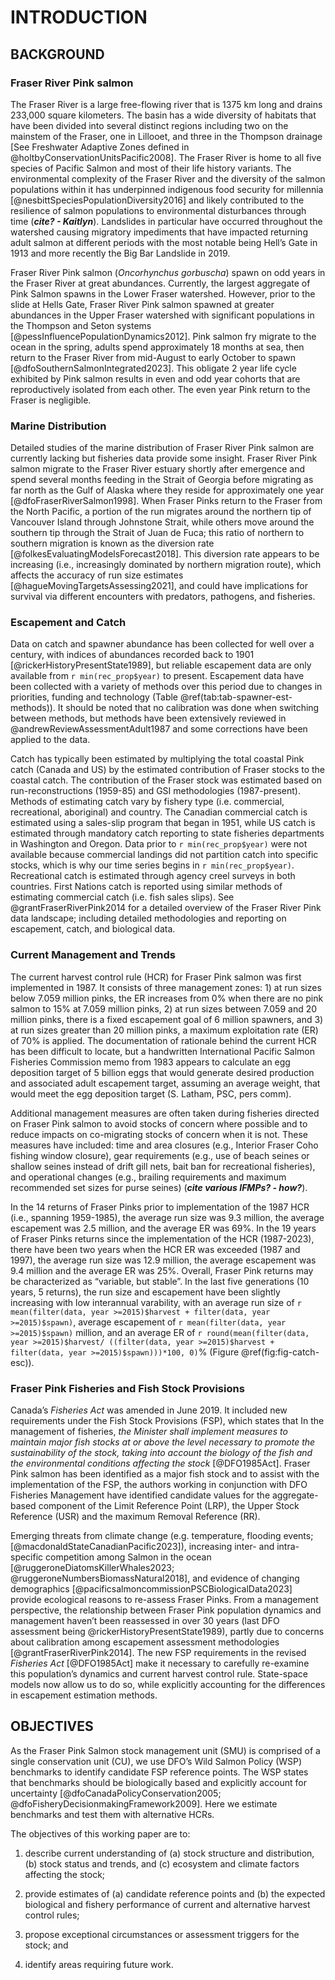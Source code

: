 # INTRODUCTION 

## BACKGROUND  

### Fraser River Pink salmon  

The Fraser River is a large free-flowing river that is 1375 km long and drains 233,000 square kilometers. 
The basin has a wide diversity of habitats that have been divided into several distinct regions including two on the mainstem of the Fraser, one in Lillooet, and three in the Thompson drainage [See Freshwater Adaptive Zones defined in @holtbyConservationUnitsPacific2008]. 
The Fraser River is home to all five species of Pacific Salmon and most of their life history variants. The environmental complexity of the Fraser River and the diversity of the salmon populations within it has underpinned indigenous food security for millennia [@nesbittSpeciesPopulationDiversity2016] and likely contributed to the resilience of salmon populations to environmental disturbances through time (***cite? - Kaitlyn***). Landslides in particular have occurred throughout the watershed causing migratory impediments that have impacted returning adult salmon at different periods with the most notable being Hell’s Gate in 1913 and more recently the Big Bar Landslide in 2019. 


Fraser River Pink salmon (*Oncorhynchus gorbuscha*) spawn on odd years in the Fraser River at great abundances. 
Currently, the largest aggregate of Pink Salmon spawns in the Lower Fraser watershed.
However, prior to the slide at Hells Gate, Fraser River Pink salmon spawned at greater abundances in the Upper Fraser watershed with significant populations in the Thompson and Seton systems [@pessInfluencePopulationDynamics2012]. 
Pink salmon fry migrate to the ocean in the spring, adults spend approximately 18 months at sea, then return to the Fraser River from mid-August to early October to spawn [@dfoSouthernSalmonIntegrated2023]. 
This obligate 2 year life cycle exhibited by Pink salmon results in even and odd year cohorts that are reproductively isolated from each other. The even year Pink return to the Fraser is negligible.    


### Marine Distribution  

Detailed studies of the marine distribution of Fraser River Pink salmon are currently lacking but fisheries data provide some insight. 
Fraser River Pink salmon migrate to the Fraser River estuary shortly after emergence and spend several months feeding in the Strait of Georgia before migrating as far north as the Gulf of Alaska where they reside for approximately one year [@dfoFraserRiverSalmon1998]. 
When Fraser Pinks return to the Fraser from the North Pacific, a portion of the run migrates around the northern tip of Vancouver Island through Johnstone Strait, while others move around the southern tip through the Strait of Juan de Fuca; this ratio of northern to southern migration is known as the diversion rate [@folkesEvaluatingModelsForecast2018]. 
This diversion rate appears to be increasing (i.e., increasingly dominated by northern migration route), which affects the accuracy of run size estimates [@hagueMovingTargetsAssessing2021], and could have implications for survival via different encounters with predators, pathogens, and fisheries.  


### Escapement and Catch  

Data on catch and spawner abundance has been collected for well over a century, with indices of abundances recorded back to 1901 [@rickerHistoryPresentState1989], but reliable escapement data are only available from `r min(rec_prop$year)` to present. 
Escapement data have been collected with a variety of methods over this period due to changes in priorities, funding and technology (Table \@ref(tab:tab-spawner-est-methods)). 
It should be noted that no calibration was done when switching between methods, but methods have been extensively reviewed in @andrewReviewAssessmentAdult1987 and some corrections have been applied to the data.  

Catch has typically been estimated by multiplying the total coastal Pink catch (Canada and US) by the estimated contribution of Fraser stocks to the coastal catch. 
The contribution of the Fraser stock was estimated based on run-reconstructions (1959-85) and GSI methodologies (1987-present). 
Methods of estimating catch vary by fishery type (i.e. commercial, recreational, aboriginal) and country.
The Canadian commercial catch is estimated using a sales-slip program that began in 1951, while US catch is estimated through mandatory catch reporting to state fisheries departments in Washington and Oregon.
Data prior to `r min(rec_prop$year)` were not available because commercial landings did not partition catch into specific stocks, which is why our time series begins in `r min(rec_prop$year)`.
Recreational catch is estimated through agency creel surveys in both countries.
First Nations catch is reported using similar methods of estimating commercial catch (i.e. fish sales slips). 
See @grantFraserRiverPink2014 for a detailed overview of the Fraser River Pink data landscape; including detailed methodologies and reporting on escapement, catch, and biological data.  

### Current Management and Trends  

The current harvest control rule (HCR) for Fraser Pink salmon was first implemented in 1987. 
It consists of three management zones: 1) at run sizes below 7.059 million pinks, the ER increases from 0% when there are no pink salmon to 15% at 7.059 million pinks, 2) at run sizes between 7.059 and 20 million pinks, there is a fixed escapement goal of 6 million spawners, and 3) at run sizes greater than 20 million pinks, a maximum exploitation rate (ER) of 70% is applied. 
The documentation of rationale behind the current HCR has been difficult to locate, but a handwritten International Pacific Salmon Fisheries Commission memo from 1983 appears to calculate an egg deposition target of 5 billion eggs that would generate desired production and associated adult escapement target, assuming an average weight, that would meet the egg deposition target (S. Latham, PSC, pers comm).  

Additional management measures are often taken during fisheries directed on Fraser Pink salmon to avoid stocks of concern where possible and to reduce impacts on co-migrating stocks of concern when it is not.
These measures have included: time and area closures (e.g., Interior Fraser Coho fishing window closure), gear requirements (e.g., use of beach seines or shallow seines instead of drift gill nets, bait ban for recreational fisheries), and operational changes (e.g., brailing requirements and maximum recommended set sizes for purse seines) (***cite various IFMPs? - how?***). 

In the 14 returns of Fraser Pinks prior to implementation of the 1987 HCR (i.e., spanning 1959-1985), the average run size was 9.3 million, the average escapement was 2.5 million, and the average ER was 69%. 
In the 19 years of Fraser Pinks returns since the implementation of the HCR (1987-2023), there have been two years when the HCR ER was exceeded (1987 and 1997), the average run size was 12.9 million, the average escapement was 9.4 million and the average ER was 25%. 
Overall, Fraser Pink returns may be characterized as “variable, but stable”. 
In the last five generations (10 years, 5 returns), the run size and escapement have been slightly increasing with low interannual varability, with an average run size of `r mean(filter(data, year >=2015)$harvest + filter(data, year >=2015)$spawn)`, average escapement of `r mean(filter(data, year >=2015)$spawn)` million, and an average ER of `r round(mean(filter(data, year >=2015)$harvest/ ((filter(data, year >=2015)$harvest + filter(data, year >=2015)$spawn)))*100, 0)`% (Figure \@ref(fig:fig-catch-esc)).  

### Fraser Pink Fisheries and Fish Stock Provisions  

Canada’s *Fisheries Act* was amended in June 2019. 
It included new requirements under the  Fish Stock Provisions (FSP), which states that In the management of fisheries, *the Minister shall implement measures to maintain major fish stocks at or above the level necessary to promote the sustainability of the stock, taking into account the biology of the fish and the environmental conditions affecting the stock* [@DFO1985Act]. 
Fraser Pink salmon has been identified as a major fish stock and to assist with the implementation of the FSP, the authors working in conjunction with DFO Fisheries Management have identified candidate values for the aggregate-based component of the Limit Reference Point (LRP), the Upper Stock Reference (USR) and the maximum Removal Reference (RR). 

Emerging threats from climate change (e.g. temperature, flooding events; [@macdonaldStateCanadianPacific2023]), increasing inter- and intra-specific competition among Salmon in the ocean [@ruggeroneDiatomsKillerWhales2023; @ruggeroneNumbersBiomassNatural2018], and evidence of changing demographics [@pacificsalmoncommissionPSCBiologicalData2023] provide ecological reasons to re-assess Fraser Pinks. 
From a management perspective, the relationship between Fraser Pink population dynamics and management haven't been reassessed  in over 30 years (last DFO assessment being @rickerHistoryPresentState1989), partly due to concerns about calibration among escapement assessment methodologies [@grantFraserRiverPink2014]. 
The new FSP requirements in the revised *Fisheries Act* [@DFO1985Act] make it necessary to carefully re-examine this population's dynamics and current harvest control rule. 
State-space models now allow us to do so, while explicitly accounting for the differences in escapement estimation methods.  


## OBJECTIVES  

As the Fraser Pink Salmon stock management unit (SMU) is comprised of a single conservation unit (CU), we use DFO’s Wild Salmon Policy (WSP) benchmarks to identify candidate FSP reference points. 
The WSP states that benchmarks should be biologically based and explicitly account for uncertainty [@dfoCanadaPolicyConservation2005; @dfoFisheryDecisionmakingFramework2009]. 
Here we estimate benchmarks and test them with alternative HCRs.  

The objectives of this working paper are to:  

1. describe current understanding of (a) stock structure and distribution, (b) stock status and trends, and (c) ecosystem and climate factors affecting the stock;   

2. provide estimates of (a) candidate reference points and (b) the expected biological and fishery performance of current and alternative harvest control rules;   

3. propose exceptional circumstances or assessment triggers for the stock; and   

4. identify areas requiring future work.   
